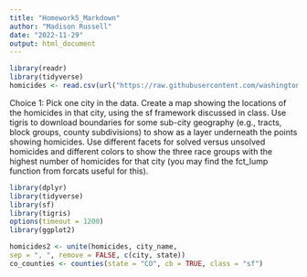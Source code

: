 ```yaml
---
title: "Homework5_Markdown"
author: "Madison Russell"
date: "2022-11-29"
output: html_document
---
```


```r
library(readr)
library(tidyverse)
homicides <- read.csv(url("https://raw.githubusercontent.com/washingtonpost/data-homicides/master/homicide-data.csv"))
```

Choice 1: Pick one city in the data. Create a map showing the locations of the homicides in that city, using the sf framework discussed in class. Use tigris to download boundaries for some sub-city geography (e.g., tracts, block groups, county subdivisions) to show as a layer underneath the points showing homicides. Use different facets for solved versus unsolved homicides and different colors to show the three race groups with the highest number of homicides for that city (you may find the fct_lump function from forcats useful for this).


```r
library(dplyr)
library(tidyverse)
library(sf)
library(tigris)
options(timeout = 1200)
library(ggplot2)

```



```r
homicides2 <- unite(homicides, city_name,
sep = ", ", remove = FALSE, c(city, state))
co_counties <- counties(state = "CO", cb = TRUE, class = "sf")
```

